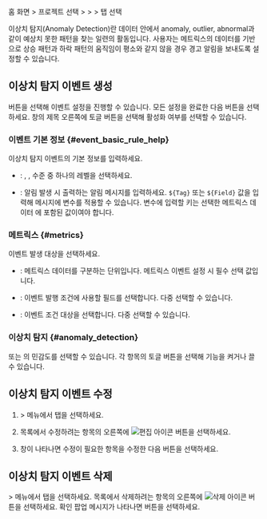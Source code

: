 홈 화면 &gt; 프로젝트 선택 &gt; <Cmdname sid="side_event" className="uitext" /> &gt; <Cmdname sid="side_eventSetting" className="uitext" /> &gt; <Cmdname sid="anomaly_detection" className="uitext" /> 탭 선택

이상치 탐지(Anomaly Detection)란 데이터 안에서 anomaly, outlier, abnormal과 같이 예상치 못한 패턴을 찾는 일련의 활동입니다. 사용자는 메트릭스의 데이터를 기반으로 상승 패턴과 하락 패턴의 움직임이 평소와 같지 않을 경우 경고 알림을 보내도록 설정할 수 있습니다. 

<ImgLang img='set-event-abnormal.png' desc='이상치 탐지' />

## 이상치 탐지 이벤트 생성

<Cmdname sid="add_alert_setting" className="uitext" /> 버튼을 선택해 <Cmdname sid="anomaly_detection" className="uitext" /> 이벤트 설정을 진행할 수 있습니다. 모든 설정을 완료한 다음 <Cmdname sid="save" className="uitext" /> 버튼을 선택하세요. <Cmdname sid="anomaly_detection" className="uitext" /> 창의 제목 오른쪽에 토글 버튼을 선택해 활성화 여부를 선택할 수 있습니다.

<ImgLang img='set-event-anormal-create.png' desc='이상치 탐지' />

### 이벤트 기본 정보 {#event_basic_rule_help}

이상치 탐지 이벤트의 기본 정보를 입력하세요.

* <Cmdname sid="level" className="uitext" />: <Cmdname sid="info" className="info" />, <Cmdname sid="warning" className="slow" />, <Cmdname sid="critical" className="vslow" /> 수준 중 하나의 레벨을 선택하세요.

* <Cmdname sid="message" className="uitext" />: 알림 발생 시 출력하는 알림 메시지를 입력하세요. `${Tag}` 또는 `${Field}` 값을 입력해 메시지에 변수를 적용할 수 있습니다. 변수에 입력할 키는 선택한 메트릭스 데이터 <Cmdname sid="category" className="uitext" />에 포함된 값이여야 합니다.

### 메트릭스 {#metrics}

이벤트 발생 대상을 선택하세요.

* <Cmdname sid="category" className="uitext" />: 메트릭스 데이터를 구분하는 단위입니다. 메트릭스 이벤트 설정 시 필수 선택 값입니다.

* <Cmdname sid="field" className="uitext" />: 이벤트 발행 조건에 사용할 필드를 선택합니다. 다중 선택할 수 있습니다.

* <Cmdname sid="filter" className="uitext" />: 이벤트 조건 대상을 선택합니다. 다중 선택할 수 있습니다.

### 이상치 탐지 {#anomaly_detection}

<Cmdname sid="rising_pattern" className="uitext" /> 또는 <Cmdname sid="falling_pattern" className="uitext" />의 민감도를 선택할 수 있습니다. 각 항목의 토글 버튼을 선택해 기능을 켜거나 끌 수 있습니다.


## 이상치 탐지 이벤트 수정

1. <Cmdname sid="side_event" className="uitext" /> &gt; <Cmdname sid="side_eventSetting" className="uitext" /> 메뉴에서 <Cmdname sid="anomaly_detection" className="uitext" /> 탭을 선택하세요.

1. <Cmdname sid="anomaly_detection" className="uitext" /> 목록에서 수정하려는 항목의 오른쪽에 ![편집 아이콘](/img/ico-edit.svg) 버튼을 선택하세요.

1. <Cmdname sid="anomaly_detection" className="uitext" /> 창이 나타나면 수정이 필요한 항목을 수정한 다음 <Cmdname sid="save" className="uitext" /> 버튼을 선택하세요.

## 이상치 탐지 이벤트 삭제

<Cmdname sid="side_event" className="uitext" /> &gt; <Cmdname sid="side_eventSetting" className="uitext" /> 메뉴에서 <Cmdname sid="anomaly_detection" className="uitext" /> 탭을 선택하세요. 목록에서 삭제하려는 항목의 오른쪽에 ![삭제 아이콘](/img/ico-trash.svg) 버튼을 선택하세요. 확인 팝업 메시지가 나타나면 <Cmdname sid="delete" className="uitext" /> 버튼을 선택하세요.